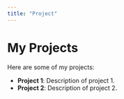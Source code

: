 ```yaml
---
title: "Project"
---
```


# My Projects

Here are some of my projects:

- **Project 1**: Description of project 1.
- **Project 2**: Description of project 2.
